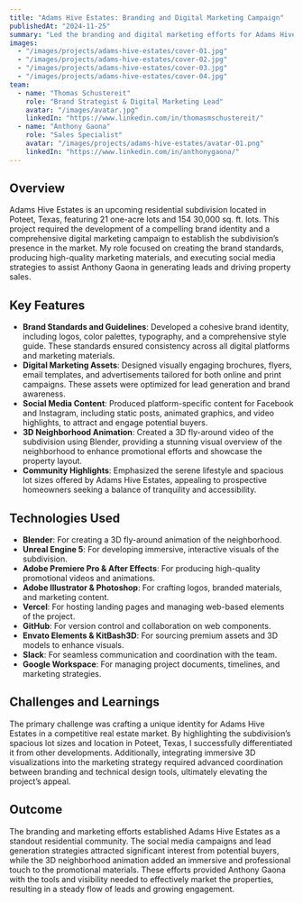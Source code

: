 ```yaml
---
title: "Adams Hive Estates: Branding and Digital Marketing Campaign"
publishedAt: "2024-11-25"
summary: "Led the branding and digital marketing efforts for Adams Hive Estates, an upcoming residential subdivision in Poteet, Texas, to launch its social media presence and generate leads for property sales."
images:
  - "/images/projects/adams-hive-estates/cover-01.jpg"
  - "/images/projects/adams-hive-estates/cover-02.jpg"
  - "/images/projects/adams-hive-estates/cover-03.jpg"
  - "/images/projects/adams-hive-estates/cover-04.jpg"
team:
  - name: "Thomas Schustereit"
    role: "Brand Strategist & Digital Marketing Lead"
    avatar: "/images/avatar.jpg"
    linkedIn: "https://www.linkedin.com/in/thomasmschustereit/"
  - name: "Anthony Gaona"
    role: "Sales Specialist"
    avatar: "/images/projects/adams-hive-estates/avatar-01.png"
    linkedIn: "https://www.linkedin.com/in/anthonygaona/"
---
```


## Overview

Adams Hive Estates is an upcoming residential subdivision located in Poteet, Texas, featuring 21 one-acre lots and 154 30,000 sq. ft. lots. This project required the development of a compelling brand identity and a comprehensive digital marketing campaign to establish the subdivision’s presence in the market. My role focused on creating the brand standards, producing high-quality marketing materials, and executing social media strategies to assist Anthony Gaona in generating leads and driving property sales.

## Key Features

- **Brand Standards and Guidelines**: Developed a cohesive brand identity, including logos, color palettes, typography, and a comprehensive style guide. These standards ensured consistency across all digital platforms and marketing materials.
- **Digital Marketing Assets**: Designed visually engaging brochures, flyers, email templates, and advertisements tailored for both online and print campaigns. These assets were optimized for lead generation and brand awareness.
- **Social Media Content**: Produced platform-specific content for Facebook and Instagram, including static posts, animated graphics, and video highlights, to attract and engage potential buyers.
- **3D Neighborhood Animation**: Created a 3D fly-around video of the subdivision using Blender, providing a stunning visual overview of the neighborhood to enhance promotional efforts and showcase the property layout.
- **Community Highlights**: Emphasized the serene lifestyle and spacious lot sizes offered by Adams Hive Estates, appealing to prospective homeowners seeking a balance of tranquility and accessibility.

## Technologies Used

- **Blender**: For creating a 3D fly-around animation of the neighborhood.
- **Unreal Engine 5**: For developing immersive, interactive visuals of the subdivision.
- **Adobe Premiere Pro & After Effects**: For producing high-quality promotional videos and animations.
- **Adobe Illustrator & Photoshop**: For crafting logos, branded materials, and marketing content.
- **Vercel**: For hosting landing pages and managing web-based elements of the project.
- **GitHub**: For version control and collaboration on web components.
- **Envato Elements & KitBash3D**: For sourcing premium assets and 3D models to enhance visuals.
- **Slack**: For seamless communication and coordination with the team.
- **Google Workspace**: For managing project documents, timelines, and marketing strategies.

## Challenges and Learnings

The primary challenge was crafting a unique identity for Adams Hive Estates in a competitive real estate market. By highlighting the subdivision’s spacious lot sizes and location in Poteet, Texas, I successfully differentiated it from other developments. Additionally, integrating immersive 3D visualizations into the marketing strategy required advanced coordination between branding and technical design tools, ultimately elevating the project’s appeal.

## Outcome

The branding and marketing efforts established Adams Hive Estates as a standout residential community. The social media campaigns and lead generation strategies attracted significant interest from potential buyers, while the 3D neighborhood animation added an immersive and professional touch to the promotional materials. These efforts provided Anthony Gaona with the tools and visibility needed to effectively market the properties, resulting in a steady flow of leads and growing engagement.
